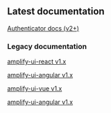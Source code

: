 ## Latest documentation

[Authenticator docs (v2+)](https://ui.docs.amplify.aws/components/authenticator)

### Legacy documentation

<FilterContent framework="react">

[amplify-ui-react v1.x](https://github.com/aws-amplify/amplify-ui/tree/legacy/legacy/amplify-ui-react)

</FilterContent>

<FilterContent framework="angular">

[amplify-ui-angular v1.x](https://github.com/aws-amplify/amplify-ui/tree/legacy/legacy/amplify-ui-angular)

</FilterContent>

<FilterContent framework="vue">

[amplify-ui-vue v1.x](https://github.com/aws-amplify/amplify-ui/tree/legacy/legacy/amplify-ui-vue)

</FilterContent>

<FilterContent framework="ionic">

[amplify-ui-angular v1.x](https://github.com/aws-amplify/amplify-ui/tree/legacy/legacy/amplify-ui-angular)

</FilterContent>

